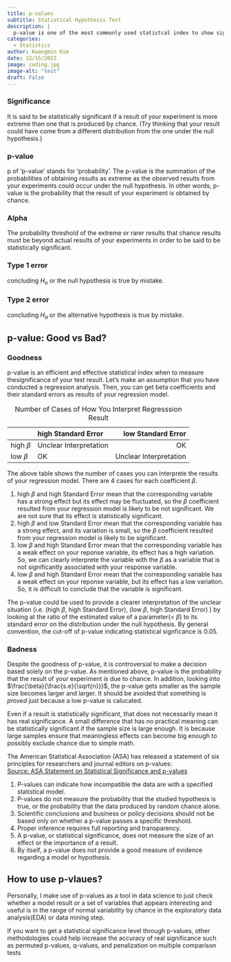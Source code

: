 ```yaml
---
title: p-values
subtitle: Statistical Hypothesis Test 
description: |
  p-value is one of the most commonly used statistcal index to show significance level of a hypothesis testing result of your experiment.
categories:
  - Statistics
author: Kwangmin Kim
date: 12/15/2022
image: coding.jpg
image-alt: "test"
draft: False
---
```


### Significance
It is said to be statistically significant if a result of your experiment is more extreme than one that is produced by chance. (Try thinking that your result could have come from a different distribution from the one under the null hypothesis.)

### p-value
p of 'p-value' stands for 'probability'. The p-value is the summation of the probabilities of obtaining results as extreme as the observed results from your experiments could occur under the null hypothesis. In other words, p-value is the probability that the result of your experiment is obtained by chance. 

### Alpha
The probability threshold of the extreme or rarer results that chance results must be beyond actual results of your experiments in order to be said to be statistically significant. 

### Type 1 error
concluding $H_o$ or the null hypothesis is true by mistake.

### Type 2 error
concluding $H_a$ or the alternative hypothesis is true by mistake.

## p-value: Good vs Bad? 

### Goodness
p-value is an efficient and effective statistical index when to measure thesignificance of your test result.
Let's make an assumption that you have conducted a regression analysis. Then, you can get beta coefficients and their standard errors as results of your regression model.

|              | high Standard Error  |  low Standard Error  |
|--------------|:---------------------|---------------------:|
| high $\beta$ |Unclear Interpretation|          OK          |
| low  $\beta$ |          OK          |Unclear Interpretation|
: Number of Cases of How You Interpret Regresssion Result

The above table shows the number of cases you can interprete the results of your regression model. There are 4 cases for each coefficient $\beta$.

1. high $\beta$ and high Standard Error mean that the corresponding variable has a strong effect but its effect may be fluctuated, so the $\beta$ coefficient resulted from your regression model is likely to be not significant. We are not sure that its effect is statistically significant.
1. high $\beta$ and low Standard Error mean that the corresponding variable has a strong effect, and its variation is small, so the $\beta$ coefficient resulted from your regression model is likely to be significant.
1. low $\beta$ and high Standard Error mean that the corresponding variable has a weak effect on your reponse variable, its effect has a high variation. So, we can clearly interprete the variable with the $\beta$ as a variable that is not significantly associated with your response variable.
1. low $\beta$ and high Standard Error mean that the corresponding variable has a weak effect on your reponse variable, but its effect has a low variation. So, it is difficult to conclude that the variable is significant.

The p-value could be used to provide a clearer interpretation of the unclear situation (i.e. (high $\beta$, high Standard Error), (low $\beta$, high Standard Error) ) by looking at the ratio of the estimated value of a parameter(= $\beta$) to its standard error on the distribution under the null hypothesis. By general convention, the cut-off of p-value indicating statistical signficance is 0.05. 

### Badness

Despite the goodness of p-value, it is controversial to make a decision based solely on the p-value. As mentioned above, p-value is the probability that the result of your experiment is due to chance. In addition, looking into $\frac{\beta}{\frac{s.e}{\sqrt{n}}}$, the p-value gets smaller as the sample size becomes larger and larger. It should be avoided that something is *proved* just because a low p-value is calucated. 

Even if a result is statistically significant, that does not necessarily mean it has real significance. A small difference that has no practical meaning can be statistically significant if the sample size is large enough. It is because large samples ensure that meaningless effects can become big enough to possibly exclude chance due to simple math.

The American Statistical Association (ASA) has released a statement of six principles for researchers and journal editors on p-values:  
[Source: ASA Statement on Statistical Significance and p-values](https://www.amstat.org/asa/files/pdfs/p-valuestatement.pdf)

1. P-values can indicate how incompatible the data are with a specified statistical model.
2. P-values do not measure the probability that the studied hypothesis is true, or the probability that the data produced by random chance alone.
3. Scientific conclusions and business or policy decisions should not be based only on whether a p-value passes a specific threshold.
4. Proper inference requires full reporting and transparency.
5. A p-value, or statistical significance, does not measure the size of an effect or the importance of a result.
6. By itself, a p-value does not provide a good measure of evidence regarding a model or hypothesis.

## How to use p-vlaues?

Personally, I make use of p-values as a tool in data science to just check whether a model result or a set of variables that appears interesting and useful is in the range of normal variability by chance in the exploratory data analysis(EDA) or data mining step. 

If you want to get a statistical significance level through p-values, other methodologies could help increase the accuracy of real significance such as permuted p-values, q-values, and penalization on multiple comparison tests